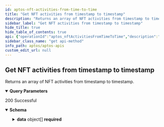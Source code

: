```yaml
---
id: aptos-nft-activities-from-time-to-time
title: "Get NFT activities from timestamp to timestamp"
description: "Returns an array of NFT activities from timestamp to timestamp."
sidebar_label: "Get NFT activities from timestamp to timestamp"
hide_title: true
hide_table_of_contents: true
api: {"operationId":"aptos_nftActivitiesFromTimeToTime","description":"Returns an array of NFT activities from timestamp to timestamp.","parameters":[{"name":"limit","required":false,"in":"query","description":"Number of item displayed per page, default: 10","schema":{"type":"number"}},{"name":"offset","required":false,"in":"query","description":"Number of skipped item, default: 0","schema":{"type":"number"}},{"name":"from_time","required":true,"in":"query","description":"From timestamp","schema":{"type":"number"}},{"name":"to_time","required":true,"in":"query","description":"To timestamp","schema":{"type":"number"}}],"responses":{"200":{"description":"200 Successful","content":{"application/json":{"schema":{"type":"object","properties":{"data":{"description":"Nft activities","type":"array","items":{"type":"object","properties":{"transfer_type":{"type":"string","example":"09e63a48047b1c2bc51c0abc4b67ffcd9922e0adc99a6cc36532662172976a4b","description":"transferType"},"transaction_version":{"type":"number","example":"09e63a48047b1c2bc51c0abc4b67ffcd9922e0adc99a6cc36532662172976a4b","description":"transactionVersion"},"block_time":{"format":"date-time","type":"string","description":"block_time"},"timestamp":{"type":"number","description":"timestamp"},"token_data_id_hash":{"type":"string","example":"09e63a48047b1c2bc51c0abc4b67ffcd9922e0adc99a6cc36532662172976a4b","description":"tokenDataIdHash"},"token_amount":{"type":"number","example":"09e63a48047b1c2bc51c0abc4b67ffcd9922e0adc99a6cc36532662172976a4b","description":"tokenAmount"},"to_address":{"type":"string","example":"09e63a48047b1c2bc51c0abc4b67ffcd9922e0adc99a6cc36532662172976a4b","description":"toAddress"},"name":{"type":"string","example":"09e63a48047b1c2bc51c0abc4b67ffcd9922e0adc99a6cc36532662172976a4b","description":"name"},"property_version":{"type":"number","example":"09e63a48047b1c2bc51c0abc4b67ffcd9922e0adc99a6cc36532662172976a4b","description":"propertyVersion"},"from_address":{"type":"string","example":"09e63a48047b1c2bc51c0abc4b67ffcd9922e0adc99a6cc36532662172976a4b","description":"fromAddress"},"event_sequence_number":{"type":"number","example":"09e63a48047b1c2bc51c0abc4b67ffcd9922e0adc99a6cc36532662172976a4b","description":"eventSequenceNumber"},"event_index":{"type":"number","example":"09e63a48047b1c2bc51c0abc4b67ffcd9922e0adc99a6cc36532662172976a4b","description":"eventIndex"},"event_creation_number":{"type":"number","example":"09e63a48047b1c2bc51c0abc4b67ffcd9922e0adc99a6cc36532662172976a4b","description":"eventCreationNumber"},"event_account_address":{"type":"string","example":"09e63a48047b1c2bc51c0abc4b67ffcd9922e0adc99a6cc36532662172976a4b","description":"eventAccountAddress"},"collection_name":{"type":"string","example":"09e63a48047b1c2bc51c0abc4b67ffcd9922e0adc99a6cc36532662172976a4b","description":"collectionName"},"collection_data_id_hash":{"type":"string","example":"09e63a48047b1c2bc51c0abc4b67ffcd9922e0adc99a6cc36532662172976a4b","description":"collectionDataIdHash"},"coin_type":{"type":"string","example":"09e63a48047b1c2bc51c0abc4b67ffcd9922e0adc99a6cc36532662172976a4b","description":"coinType"},"coin_amount":{"type":"string","example":"09e63a48047b1c2bc51c0abc4b67ffcd9922e0adc99a6cc36532662172976a4b","description":"coinAmount"},"creator_address":{"type":"string","example":"09e63a48047b1c2bc51c0abc4b67ffcd9922e0adc99a6cc36532662172976a4b","description":"creatorAddress"},"block_height":{"type":"number","example":"09e63a48047b1c2bc51c0abc4b67ffcd9922e0adc99a6cc36532662172976a4b","description":"blockHeight"}},"required":["transfer_type","transaction_version","block_time","timestamp","token_data_id_hash","token_amount","to_address","name","property_version","from_address","event_sequence_number","event_index","event_creation_number","event_account_address","collection_name","collection_data_id_hash","coin_type","coin_amount","creator_address","block_height"],"title":"BaseNftActivityDto"}}},"required":["data"],"title":"ListNftActivityResponseDto"}}}}},"tags":["Get NFT activities"],"security":[{"apiKey":[]}],"method":"get","path":"/v1/nft-activity/nftActivitiesFromTimeToTime","servers":[{"url":"https://aptos-mainnet-api.blocklens.io","description":"Aptos Mainnet Dev Server"}],"securitySchemes":{"bearer":{"scheme":"bearer","bearerFormat":"JWT","type":"http"},"basic":{"type":"http","scheme":"basic"},"apiKey":{"type":"apiKey","name":"X-API-KEY","in":"header"}},"info":{"title":"APTOS APIs","description":"Swagger documentation","version":"1.0.0","contact":{}},"postman":{"name":"Get NFT activities from timestamp to timestamp","description":{"content":"Returns an array of NFT activities from timestamp to timestamp.","type":"text/plain"},"url":{"path":["v1","nft-activity","nftActivitiesFromTimeToTime"],"host":["{{baseUrl}}"],"query":[{"disabled":false,"description":{"content":"Number of item displayed per page, default: 10","type":"text/plain"},"key":"limit","value":""},{"disabled":false,"description":{"content":"Number of skipped item, default: 0","type":"text/plain"},"key":"offset","value":""},{"disabled":false,"description":{"content":"(Required) From timestamp","type":"text/plain"},"key":"from_time","value":""},{"disabled":false,"description":{"content":"(Required) To timestamp","type":"text/plain"},"key":"to_time","value":""}],"variable":[]},"header":[{"key":"Accept","value":"application/json"}],"method":"GET","auth":{"type":"apikey","apikey":[{"type":"any","value":"X-API-KEY","key":"key"},{"type":"any","value":"<API Key>","key":"value"},{"type":"any","value":"header","key":"in"}]}}}
sidebar_class_name: "get api-method"
info_path: aptos/aptos-apis
custom_edit_url: null
---
```



## Get NFT activities from timestamp to timestamp



Returns an array of NFT activities from timestamp to timestamp.

<details style={{"marginBottom":"1rem"}} data-collapsed={false} open={true}><summary style={{}}><strong>Query Parameters</strong></summary><div><ul><ParamsItem className={"paramsItem"} param={{"name":"limit","required":false,"in":"query","description":"Number of item displayed per page, default: 10","schema":{"type":"number"}}}></ParamsItem><ParamsItem className={"paramsItem"} param={{"name":"offset","required":false,"in":"query","description":"Number of skipped item, default: 0","schema":{"type":"number"}}}></ParamsItem><ParamsItem className={"paramsItem"} param={{"name":"from_time","required":true,"in":"query","description":"From timestamp","schema":{"type":"number"}}}></ParamsItem><ParamsItem className={"paramsItem"} param={{"name":"to_time","required":true,"in":"query","description":"To timestamp","schema":{"type":"number"}}}></ParamsItem></ul></div></details><div><ApiTabs><TabItem label={"200"} value={"200"}><div>

200 Successful

</div><div><MimeTabs schemaType={"response"}><TabItem label={"application/json"} value={"application/json"}><SchemaTabs><TabItem label={"Schema"} value={"Schema"}><details style={{}} data-collapsed={false} open={true}><summary style={{"textAlign":"left"}}><strong>Schema</strong></summary><div style={{"textAlign":"left","marginLeft":"1rem"}}></div><ul style={{"marginLeft":"1rem"}}><SchemaItem collapsible={true} className={"schemaItem"}><details style={{}}><summary style={{}}><strong>data</strong><span style={{"opacity":"0.6"}}> object[]</span><strong style={{"fontSize":"var(--ifm-code-font-size)","color":"var(--openapi-required)"}}> required</strong></summary><div style={{"marginLeft":"1rem"}}><div style={{"marginTop":".5rem","marginBottom":".5rem"}}>

Nft activities

</div><li><div style={{"fontSize":"var(--ifm-code-font-size)","opacity":"0.6","marginLeft":"-.5rem","paddingBottom":".5rem"}}>Array [</div></li><SchemaItem collapsible={false} name={"transfer_type"} required={true} schemaName={"string"} qualifierMessage={undefined} schema={{"type":"string","example":"09e63a48047b1c2bc51c0abc4b67ffcd9922e0adc99a6cc36532662172976a4b","description":"transferType"}}></SchemaItem><SchemaItem collapsible={false} name={"transaction_version"} required={true} schemaName={"number"} qualifierMessage={undefined} schema={{"type":"number","example":"09e63a48047b1c2bc51c0abc4b67ffcd9922e0adc99a6cc36532662172976a4b","description":"transactionVersion"}}></SchemaItem><SchemaItem collapsible={false} name={"block_time"} required={true} schemaName={"date-time"} qualifierMessage={undefined} schema={{"format":"date-time","type":"string","description":"block_time"}}></SchemaItem><SchemaItem collapsible={false} name={"timestamp"} required={true} schemaName={"number"} qualifierMessage={undefined} schema={{"type":"number","description":"timestamp"}}></SchemaItem><SchemaItem collapsible={false} name={"token_data_id_hash"} required={true} schemaName={"string"} qualifierMessage={undefined} schema={{"type":"string","example":"09e63a48047b1c2bc51c0abc4b67ffcd9922e0adc99a6cc36532662172976a4b","description":"tokenDataIdHash"}}></SchemaItem><SchemaItem collapsible={false} name={"token_amount"} required={true} schemaName={"number"} qualifierMessage={undefined} schema={{"type":"number","example":"09e63a48047b1c2bc51c0abc4b67ffcd9922e0adc99a6cc36532662172976a4b","description":"tokenAmount"}}></SchemaItem><SchemaItem collapsible={false} name={"to_address"} required={true} schemaName={"string"} qualifierMessage={undefined} schema={{"type":"string","example":"09e63a48047b1c2bc51c0abc4b67ffcd9922e0adc99a6cc36532662172976a4b","description":"toAddress"}}></SchemaItem><SchemaItem collapsible={false} name={"name"} required={true} schemaName={"string"} qualifierMessage={undefined} schema={{"type":"string","example":"09e63a48047b1c2bc51c0abc4b67ffcd9922e0adc99a6cc36532662172976a4b","description":"name"}}></SchemaItem><SchemaItem collapsible={false} name={"property_version"} required={true} schemaName={"number"} qualifierMessage={undefined} schema={{"type":"number","example":"09e63a48047b1c2bc51c0abc4b67ffcd9922e0adc99a6cc36532662172976a4b","description":"propertyVersion"}}></SchemaItem><SchemaItem collapsible={false} name={"from_address"} required={true} schemaName={"string"} qualifierMessage={undefined} schema={{"type":"string","example":"09e63a48047b1c2bc51c0abc4b67ffcd9922e0adc99a6cc36532662172976a4b","description":"fromAddress"}}></SchemaItem><SchemaItem collapsible={false} name={"event_sequence_number"} required={true} schemaName={"number"} qualifierMessage={undefined} schema={{"type":"number","example":"09e63a48047b1c2bc51c0abc4b67ffcd9922e0adc99a6cc36532662172976a4b","description":"eventSequenceNumber"}}></SchemaItem><SchemaItem collapsible={false} name={"event_index"} required={true} schemaName={"number"} qualifierMessage={undefined} schema={{"type":"number","example":"09e63a48047b1c2bc51c0abc4b67ffcd9922e0adc99a6cc36532662172976a4b","description":"eventIndex"}}></SchemaItem><SchemaItem collapsible={false} name={"event_creation_number"} required={true} schemaName={"number"} qualifierMessage={undefined} schema={{"type":"number","example":"09e63a48047b1c2bc51c0abc4b67ffcd9922e0adc99a6cc36532662172976a4b","description":"eventCreationNumber"}}></SchemaItem><SchemaItem collapsible={false} name={"event_account_address"} required={true} schemaName={"string"} qualifierMessage={undefined} schema={{"type":"string","example":"09e63a48047b1c2bc51c0abc4b67ffcd9922e0adc99a6cc36532662172976a4b","description":"eventAccountAddress"}}></SchemaItem><SchemaItem collapsible={false} name={"collection_name"} required={true} schemaName={"string"} qualifierMessage={undefined} schema={{"type":"string","example":"09e63a48047b1c2bc51c0abc4b67ffcd9922e0adc99a6cc36532662172976a4b","description":"collectionName"}}></SchemaItem><SchemaItem collapsible={false} name={"collection_data_id_hash"} required={true} schemaName={"string"} qualifierMessage={undefined} schema={{"type":"string","example":"09e63a48047b1c2bc51c0abc4b67ffcd9922e0adc99a6cc36532662172976a4b","description":"collectionDataIdHash"}}></SchemaItem><SchemaItem collapsible={false} name={"coin_type"} required={true} schemaName={"string"} qualifierMessage={undefined} schema={{"type":"string","example":"09e63a48047b1c2bc51c0abc4b67ffcd9922e0adc99a6cc36532662172976a4b","description":"coinType"}}></SchemaItem><SchemaItem collapsible={false} name={"coin_amount"} required={true} schemaName={"string"} qualifierMessage={undefined} schema={{"type":"string","example":"09e63a48047b1c2bc51c0abc4b67ffcd9922e0adc99a6cc36532662172976a4b","description":"coinAmount"}}></SchemaItem><SchemaItem collapsible={false} name={"creator_address"} required={true} schemaName={"string"} qualifierMessage={undefined} schema={{"type":"string","example":"09e63a48047b1c2bc51c0abc4b67ffcd9922e0adc99a6cc36532662172976a4b","description":"creatorAddress"}}></SchemaItem><SchemaItem collapsible={false} name={"block_height"} required={true} schemaName={"number"} qualifierMessage={undefined} schema={{"type":"number","example":"09e63a48047b1c2bc51c0abc4b67ffcd9922e0adc99a6cc36532662172976a4b","description":"blockHeight"}}></SchemaItem><li><div style={{"fontSize":"var(--ifm-code-font-size)","opacity":"0.6","marginLeft":"-.5rem"}}>]</div></li></div></details></SchemaItem></ul></details></TabItem><TabItem label={"Example (from schema)"} value={"Example (from schema)"}><ResponseSamples responseExample={"{\n  \"data\": [\n    {\n      \"transfer_type\": \"09e63a48047b1c2bc51c0abc4b67ffcd9922e0adc99a6cc36532662172976a4b\",\n      \"transaction_version\": \"09e63a48047b1c2bc51c0abc4b67ffcd9922e0adc99a6cc36532662172976a4b\",\n      \"block_time\": \"2023-07-14T03:40:33.456Z\",\n      \"timestamp\": 0,\n      \"token_data_id_hash\": \"09e63a48047b1c2bc51c0abc4b67ffcd9922e0adc99a6cc36532662172976a4b\",\n      \"token_amount\": \"09e63a48047b1c2bc51c0abc4b67ffcd9922e0adc99a6cc36532662172976a4b\",\n      \"to_address\": \"09e63a48047b1c2bc51c0abc4b67ffcd9922e0adc99a6cc36532662172976a4b\",\n      \"name\": \"09e63a48047b1c2bc51c0abc4b67ffcd9922e0adc99a6cc36532662172976a4b\",\n      \"property_version\": \"09e63a48047b1c2bc51c0abc4b67ffcd9922e0adc99a6cc36532662172976a4b\",\n      \"from_address\": \"09e63a48047b1c2bc51c0abc4b67ffcd9922e0adc99a6cc36532662172976a4b\",\n      \"event_sequence_number\": \"09e63a48047b1c2bc51c0abc4b67ffcd9922e0adc99a6cc36532662172976a4b\",\n      \"event_index\": \"09e63a48047b1c2bc51c0abc4b67ffcd9922e0adc99a6cc36532662172976a4b\",\n      \"event_creation_number\": \"09e63a48047b1c2bc51c0abc4b67ffcd9922e0adc99a6cc36532662172976a4b\",\n      \"event_account_address\": \"09e63a48047b1c2bc51c0abc4b67ffcd9922e0adc99a6cc36532662172976a4b\",\n      \"collection_name\": \"09e63a48047b1c2bc51c0abc4b67ffcd9922e0adc99a6cc36532662172976a4b\",\n      \"collection_data_id_hash\": \"09e63a48047b1c2bc51c0abc4b67ffcd9922e0adc99a6cc36532662172976a4b\",\n      \"coin_type\": \"09e63a48047b1c2bc51c0abc4b67ffcd9922e0adc99a6cc36532662172976a4b\",\n      \"coin_amount\": \"09e63a48047b1c2bc51c0abc4b67ffcd9922e0adc99a6cc36532662172976a4b\",\n      \"creator_address\": \"09e63a48047b1c2bc51c0abc4b67ffcd9922e0adc99a6cc36532662172976a4b\",\n      \"block_height\": \"09e63a48047b1c2bc51c0abc4b67ffcd9922e0adc99a6cc36532662172976a4b\"\n    }\n  ]\n}"} language={"json"}></ResponseSamples></TabItem></SchemaTabs></TabItem></MimeTabs></div></TabItem></ApiTabs></div>
      
